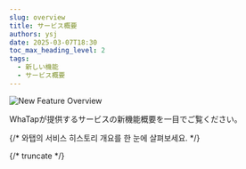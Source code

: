 ```yaml
---
slug: overview
title: サービス概要
authors: ysj
date: 2025-03-07T18:30
toc_max_heading_level: 2
tags:
  - 新しい機能
  - サービス概要
---
```




![New Feature Overview](/img/changelog/new_feature_overview_txt.png)

WhaTapが提供するサービスの新機能概要を一目でご覧ください。

{/* 와탭의 서비스 히스토리 개요를 한 눈에 살펴보세요. */}

{/* truncate */}

<br/>
<br/>

<div class='history_overview' id='overview_test'>

<CustomListItem>

<ChangelogComponent>


<Overview />

</ChangelogComponent>

</CustomListItem>

</div>
